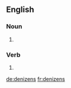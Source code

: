 ==English==

===Noun===
{{infl|en}}

# {{plural of|denizen}}

===Verb===
{{infl|en}}

# {{third-person singular of|denizen}}

[[de:denizens]]
[[fr:denizens]]
